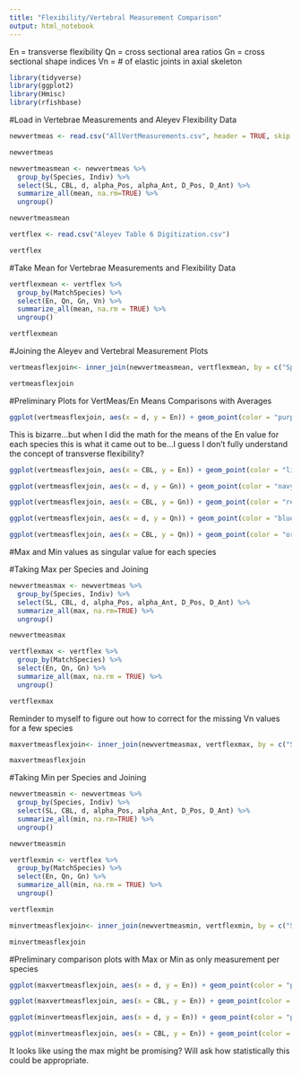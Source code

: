 ```yaml
---
title: "Flexibility/Vertebral Measurement Comparison"
output: html_notebook
---
```


En = transverse flexibility
Qn = cross sectional area ratios
Gn = cross sectional shape indices
Vn = # of elastic joints in axial skeleton

```r
library(tidyverse)
library(ggplot2)
library(Hmisc)
library(rfishbase)
```

#Load in Vertebrae Measurements and Aleyev Flexibility Data
```r
newvertmeas <- read.csv("AllVertMeasurements.csv", header = TRUE, skip = 1)

newvertmeas
```

```r
newvertmeasmean <- newvertmeas %>%
  group_by(Species, Indiv) %>%
  select(SL, CBL, d, alpha_Pos, alpha_Ant, D_Pos, D_Ant) %>%
  summarize_all(mean, na.rm=TRUE) %>%
  ungroup()

newvertmeasmean
```


```r
vertflex <- read.csv("Aleyev Table 6 Digitization.csv")

vertflex
```

#Take Mean for Vertebrae Measurements and Flexibility Data
```r
vertflexmean <- vertflex %>%
  group_by(MatchSpecies) %>% 
  select(En, Qn, Gn, Vn) %>%
  summarize_all(mean, na.rm = TRUE) %>%
  ungroup()

vertflexmean
```

#Joining the Aleyev and Vertebral Measurement Plots 
```r
vertmeasflexjoin<- inner_join(newvertmeasmean, vertflexmean, by = c("Species" = "MatchSpecies"))

vertmeasflexjoin
```


#Preliminary Plots for VertMeas/En Means Comparisons with Averages
```r
ggplot(vertmeasflexjoin, aes(x = d, y = En)) + geom_point(color = "purple")
```
This is bizarre...but when I did the math for the means of the En value for each species this is what it came out to be...I guess I don't fully understand the concept of transverse flexibility? 

```r
ggplot(vertmeasflexjoin, aes(x = CBL, y = En)) + geom_point(color = "light green")
```

```r
ggplot(vertmeasflexjoin, aes(x = d, y = Gn)) + geom_point(color = "navy blue")
```

```r
ggplot(vertmeasflexjoin, aes(x = CBL, y = Gn)) + geom_point(color = "red")
```

```r
ggplot(vertmeasflexjoin, aes(x = d, y = Qn)) + geom_point(color = "blue")
```

```r
ggplot(vertmeasflexjoin, aes(x = CBL, y = Qn)) + geom_point(color = "orange")
```

#Max and Min values as singular value for each species 

#Taking Max per Species and Joining
```r
newvertmeasmax <- newvertmeas %>%
  group_by(Species, Indiv) %>%
  select(SL, CBL, d, alpha_Pos, alpha_Ant, D_Pos, D_Ant) %>%
  summarize_all(max, na.rm=TRUE) %>%
  ungroup()

newvertmeasmax
```

```r
vertflexmax <- vertflex %>%
  group_by(MatchSpecies) %>% 
  select(En, Qn, Gn) %>%
  summarize_all(max, na.rm = TRUE) %>%
  ungroup()

vertflexmax
```
Reminder to myself to figure out how to correct for the missing Vn values for a few species 

```r
maxvertmeasflexjoin<- inner_join(newvertmeasmax, vertflexmax, by = c("Species" = "MatchSpecies"))

maxvertmeasflexjoin
```

#Taking Min per Species and Joining
```r
newvertmeasmin <- newvertmeas %>%
  group_by(Species, Indiv) %>%
  select(SL, CBL, d, alpha_Pos, alpha_Ant, D_Pos, D_Ant) %>%
  summarize_all(min, na.rm=TRUE) %>%
  ungroup()

newvertmeasmin
```

```r
vertflexmin <- vertflex %>%
  group_by(MatchSpecies) %>% 
  select(En, Qn, Gn) %>%
  summarize_all(min, na.rm = TRUE) %>%
  ungroup()

vertflexmin
```

```r
minvertmeasflexjoin<- inner_join(newvertmeasmin, vertflexmin, by = c("Species" = "MatchSpecies"))

minvertmeasflexjoin
```

#Preliminary comparison plots with Max or Min as only measurement per species

```r
ggplot(maxvertmeasflexjoin, aes(x = d, y = En)) + geom_point(color = "purple")
```

```r
ggplot(maxvertmeasflexjoin, aes(x = CBL, y = En)) + geom_point(color = "maroon")
```

```r
ggplot(minvertmeasflexjoin, aes(x = d, y = En)) + geom_point(color = "pink")
```

```r
ggplot(minvertmeasflexjoin, aes(x = CBL, y = En)) + geom_point(color = "red")
```
It looks like using the max might be promising? Will ask how statistically this could be appropriate.

